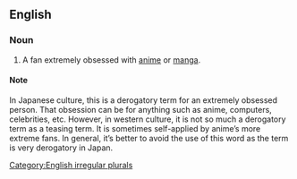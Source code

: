 ==English==

===Noun===
{{en-noun|otaku}}

# {{italbrac|used teasingly or sometimes self-applied}} A fan extremely obsessed with [[anime]] or [[manga]].

====Note====
In Japanese culture, this is a derogatory term for an extremely obsessed person. That obsession can be for anything such as anime, computers, celebrities, etc. However, in western culture, it is not so much a derogatory term as a teasing term. It is sometimes self-applied by anime’s more extreme fans. In general, it’s better to avoid the use of this word as the term is very derogatory in Japan.

[[Category:English irregular plurals]]